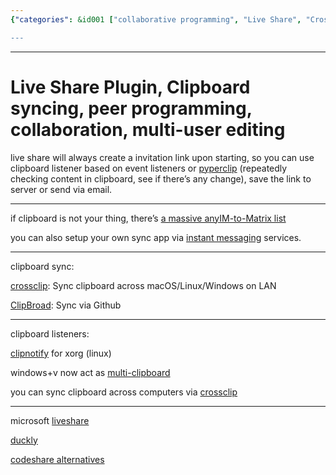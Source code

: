 ```yaml
---
{"categories": &id001 ["collaborative programming", "Live Share", "Crossclip", "CodeShare", "clipboard syncing", "code sharing", "instant messaging"], "category": "Collaborative Programming", "date": "2023-12-22 23:52:59", "description": "This text dives into the world of collaborative programming tools, showcasing various options such as Live Share, Crossclip, and CodeShare. These tools enable seamless clipboard syncing, code sharing, and instant messaging across different platforms, making collaboration between developers easier and more efficient.", "tags": *id001, "title": "Live Share Plugin, Clipboard syncing, peer programming, collaboration, multi-user editing"}

---
```


------

# Live Share Plugin, Clipboard syncing, peer programming, collaboration, multi-user editing

live share will always create a invitation link upon starting, so you can use clipboard listener based on event listeners or [pyperclip](https://pypi.org/project/pyperclip/) (repeatedly checking content in clipboard, see if there's any change), save the link to server or send via email.

----

if clipboard is not your thing, there's [a massive anyIM-to-Matrix list](https://www.matrix.org/docs/projects/try-matrix-now)

you can also setup your own sync app via [instant messaging](https://github.com/topics/instant-messaging) services.

----

clipboard sync:

[crossclip](https://github.com/yue/crossclip): Sync clipboard across macOS/Linux/Windows on LAN

[ClipBroad](https://github.com/dale0525/ClipBroad): Sync via Github

----

clipboard listeners:

[clipnotify](https://github.com/cdown/clipnotify) for xorg (linux)

windows+v now act as [multi-clipboard](https://github.com/brentvollebregt/multi-clipboard)

you can sync clipboard across computers via [crossclip](https://github.com/yue/crossclip)

----

microsoft [liveshare](https://alternativeto.net/software/visual-studio-live-share/about/)

[duckly](https://alternativeto.net/software/gitduck/about/)

[codeshare alternatives](https://alternativeto.net/software/codeshare/?p=2)

